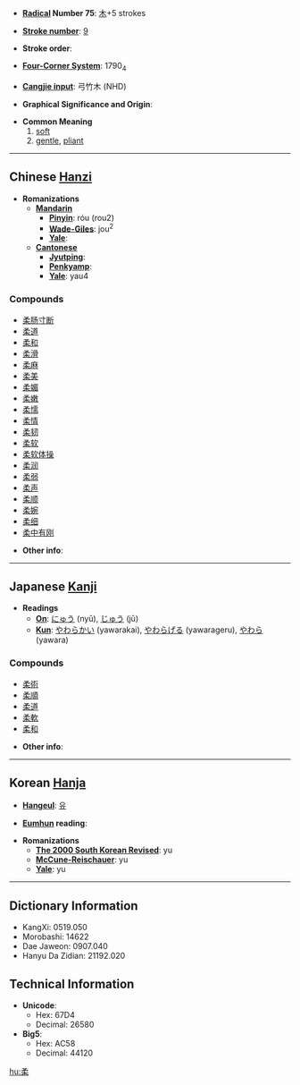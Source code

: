 * '''[[Wiktionary:Chinese radical index| Radical]] Number 75''': [[Wiktionary:Chinese radical index 木|木]]+5 strokes

* '''[[Wiktionary:Chinese total strokes index|Stroke number]]''': [[Wiktionary:Chinese total strokes index 9|9]]

* '''Stroke order''': 

* '''[[Wiktionary:Chinese four corner index|Four-Corner System]]''': 1790<sub>4</sub>

* '''[[Wiktionary:Chinese Cangjie index|Cangjie input]]''': 弓竹木 (NHD)

* '''Graphical Significance and Origin''': 

* '''Common Meaning'''
*#[[soft]]
*# [[gentle]], [[pliant]]

----

== Chinese [[Hanzi]] ==

* '''Romanizations'''
** '''[[Mandarin]]'''
*** '''[[Pinyin]]''': róu (rou2)
*** '''[[Wade-Giles]]''': jou<sup>2</sup>
*** '''[[Yale]]''': 
** '''[[Cantonese]]'''
*** '''[[Jyutping]]''':
*** '''[[Penkyamp]]''': 
*** '''[[Yale]]''': yau4

===Compounds===
*[[柔肠寸断]]
*[[柔道]]
*[[柔和]]
*[[柔滑]]
*[[柔麻]]
*[[柔美]]
*[[柔媚]]
*[[柔嫩]]
*[[柔懦]]
*[[柔情]]
*[[柔韧]]
*[[柔软]]
*[[柔软体操]]
*[[柔润]]
*[[柔弱]]
*[[柔声]]
*[[柔顺]]
*[[柔婉]]
*[[柔细]]
*[[柔中有刚]]

* '''Other info''': 

----

== Japanese [[Kanji]] ==

* '''Readings'''
** '''[[On]]''': [[にゅう]] (nyū), [[じゅう]] (jū)
** '''[[Kun]]''': [[やわらかい]] (yawarakai), [[やわらげる]] (yawarageru), [[やわら]] (yawara)

===Compounds===
*[[柔術]]
*[[柔順]]
*[[柔道]]
*[[柔軟]]
*[[柔和]]

* '''Other info''':  

----

== Korean [[Hanja]] ==

* '''[[Hangeul]]''': [[유]]

* '''[[Eumhun]] reading''': 

* '''Romanizations'''
** '''[[The 2000 South Korean Revised Romanization|The 2000 South Korean Revised]]''': yu
** '''[[McCune-Reischauer]]''': yu
** '''[[Yale]]''': yu

----

== Dictionary Information ==

* KangXi: 0519.050
* Morobashi: 14622
* Dae Jaweon: 0907.040
* Hanyu Da Zidian: 21192.020

== Technical Information ==

* '''Unicode''':
** Hex: 67D4
** Decimal: 26580
* '''Big5''':
** Hex: AC58
** Decimal: 44120

[[hu:柔]]